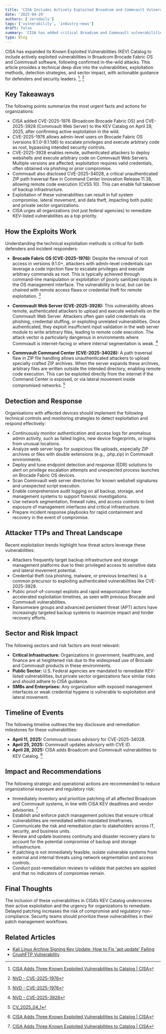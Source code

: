 ```yaml
---
title: 'CISA Includes Actively Exploited Broadcom and Commvault Vulnerabilities to KEV Database'
date: '2025-04-29'
authors: ['zerodaily']
tags: ['vulnerability', 'industry-news']
draft: false
summary: 'CISA has added critical Broadcom and Commvault vulnerabilities to its Known Exploited Vulnerabilities (KEV) Catalog after evidence of active exploitation, urging immediate remediation.'
type: Blog
---
```


<div style={{ display: "flex", justifyContent: "center" }}>
  <SpotifyEmbed trackId="5Ew7tvqm7ugzn2UkEgUrKx" type="episode" height={152} width="50%" />
</div>

CISA has expanded its Known Exploited Vulnerabilities (KEV) Catalog to include actively exploited vulnerabilities in Broadcom Brocade Fabric OS and Commvault software, following confirmed in-the-wild attacks. This article provides a technical deep dive into the vulnerabilities, exploitation methods, detection strategies, and sector impact, with actionable guidance for defenders and security leaders. [^1], [^2]

## Key Takeaways

The following points summarize the most urgent facts and actions for organizations:

- CISA added CVE-2025-1976 (Broadcom Brocade Fabric OS) and CVE-2025-3928 (Commvault Web Server) to the KEV Catalog on April 28, 2025, after confirming active exploitation in the wild.
- CVE-2025-1976 allows admin-level users on Brocade Fabric OS (versions 9.1.0–9.1.1d6) to escalate privileges and execute arbitrary code as root, bypassing intended security controls.
- CVE-2025-3928 enables remote, authenticated attackers to deploy webshells and execute arbitrary code on Commvault Web Servers. Multiple versions are affected; exploitation requires valid credentials, often obtained via phishing or prior compromise.
- Commvault also disclosed CVE-2025-34028, a critical unauthenticated ZIP path traversal flaw in Command Center Innovation Release 11.38, allowing remote code execution (CVSS 10). This can enable full takeover of backup infrastructure.
- Exploitation of these vulnerabilities can result in full system compromise, lateral movement, and data theft, impacting both public and private sector organizations.
- CISA urges all organizations (not just federal agencies) to remediate KEV-listed vulnerabilities as a top priority.

## How the Exploits Work

Understanding the technical exploitation methods is critical for both defenders and incident responders:

- **Brocade Fabric OS (CVE-2025-1976):** Despite the removal of root access in versions 9.1.0+, attackers with admin-level credentials can leverage a code injection flaw to escalate privileges and execute arbitrary commands as root. This is typically achieved through command-line manipulation or exploitation of poorly sanitized inputs in the OS management interface. The vulnerability is local, but can be chained with remote access flaws or credential theft for remote exploitation. [^2]

- **Commvault Web Server (CVE-2025-3928):** This vulnerability allows remote, authenticated attackers to upload and execute webshells on the Commvault Web Server. Attackers often gain valid credentials via phishing, credential stuffing, or exploiting unrelated vulnerabilities. Once authenticated, they exploit insufficient input validation in the web server module to write arbitrary files, leading to remote code execution. The attack vector is particularly dangerous in environments where Commvault is internet-facing or where internal segmentation is weak. [^3]

- **Commvault Command Center (CVE-2025-34028):** A path traversal flaw in ZIP file handling allows unauthenticated attackers to upload specially crafted ZIP archives. When the server expands these archives, arbitrary files are written outside the intended directory, enabling remote code execution. This can be exploited directly from the internet if the Command Center is exposed, or via lateral movement inside compromised networks. [^4]

## Detection and Response

Organisations with affected devices should implement the following technical controls and monitoring strategies to detect exploitation and respond effectively:

- Continuously monitor authentication and access logs for anomalous admin activity, such as failed logins, new device fingerprints, or logins from unusual locations.
- Analyze web server logs for suspicious file uploads, especially ZIP archives or files with double extensions (e.g., .php.zip) in Commvault environments.
- Deploy and tune endpoint detection and response (EDR) solutions to alert on privilege escalation attempts and unexpected process launches on Brocade Fabric OS devices.
- Scan Commvault web server directories for known webshell signatures and unexpected script execution.
- Enable comprehensive audit logging on all backup, storage, and management systems to support forensic investigations.
- Use network segmentation, firewall rules, and access controls to limit exposure of management interfaces and critical infrastructure.
- Prepare incident response playbooks for rapid containment and recovery in the event of compromise.

## Attacker TTPs and Threat Landscape

Recent exploitation trends highlight how threat actors leverage these vulnerabilities:

- Attackers frequently target backup infrastructure and storage management platforms due to their privileged access to sensitive data and lateral movement potential.
- Credential theft (via phishing, malware, or previous breaches) is a common precursor to exploiting authenticated vulnerabilities like CVE-2025-3928.
- Public proof-of-concept exploits and rapid weaponization have accelerated exploitation timelines, as seen with previous Brocade and Commvault vulnerabilities.
- Ransomware groups and advanced persistent threat (APT) actors have increasingly targeted backup systems to maximize impact and hinder recovery efforts.

## Sector and Risk Impact

The following sectors and risk factors are most relevant:

- **Critical Infrastructure:** Organizations in government, healthcare, and finance are at heightened risk due to the widespread use of Brocade and Commvault products in these environments.
- **Public Sector:** U.S. Federal agencies are mandated to remediate KEV-listed vulnerabilities, but private sector organizations face similar risks and should adhere to CISA guidance.
- **SMBs and Enterprises:** Any organization with exposed management interfaces or weak credential hygiene is vulnerable to exploitation and lateral movement.

## Timeline of Events

The following timeline outlines the key disclosure and remediation milestones for these vulnerabilities:

- **April 11, 2025:** Commvault issues advisory for CVE-2025-34028.
- **April 25, 2025:** Commvault updates advisory with CVE ID.
- **April 28, 2025:** CISA adds Broadcom and Commvault vulnerabilities to KEV Catalog. [^1]

## Impact and Recommendations

The following strategic and operational actions are recommended to reduce organizational exposure and regulatory risk:

- Immediately inventory and prioritize patching of all affected Broadcom and Commvault systems, in line with CISA KEV deadlines and vendor advisories. [^1]
- Establish and enforce patch management policies that ensure critical vulnerabilities are remediated within mandated timeframes.
- Communicate the risk and remediation plan to stakeholders across IT, security, and business units.
- Review and update business continuity and disaster recovery plans to account for the potential compromise of backup and storage infrastructure.
- If patching is not immediately feasible, isolate vulnerable systems from external and internal threats using network segmentation and access controls.
- Conduct post-remediation reviews to validate that patches are applied and that no indicators of compromise remain.

## Final Thoughts

The inclusion of these vulnerabilities in CISA’s KEV Catalog underscores their active exploitation and the urgency for organizations to remediate. Delayed patching increases the risk of compromise and regulatory non-compliance. Security teams should prioritize these vulnerabilities in their patch management workflows.

## Related Articles

- [Kali Linux Archive Signing Key Update: How to Fix 'apt update' Failing](</blog/2025-04-28-kali-linux-archive-signing-key-fix-apt-update-failing>)
- [CrushFTP Vulnerability](</blog/2025-04-13-crushftp-vulnerability>)

[^1]: [CISA Adds Three Known Exploited Vulnerabilities to Catalog | CISA](https://www.cisa.gov/news-events/alerts/2025/04/28/cisa-adds-three-known-exploited-vulnerabilities-catalog)
[^2]: [NVD - CVE-2025-1976](https://nvd.nist.gov/vuln/detail/CVE-2025-1976)
[^3]: [NVD - CVE-2025-3928](https://nvd.nist.gov/vuln/detail/CVE-2025-3928)
[^4]: [CV_2025_04_1](https://documentation.commvault.com/securityadvisories/CV_2025_04_1.html)
